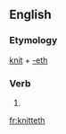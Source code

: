 ==English==

===Etymology===
[[knit]] + [[-eth]]

===Verb===
{{en-verb form}}

# {{en-archaic third-person singular of|knit}}

[[fr:knitteth]]